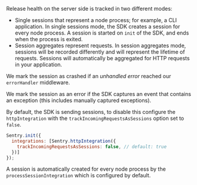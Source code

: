 Release health on the server side is tracked in two different modes:

- Single sessions that represent a node process; for example, a CLI application. In single sessions mode, the SDK creates a session for every node process. A session is started on `init` of the SDK, and ends when the process is exited.
- Session aggregates represent requests. In session aggregates mode, sessions will be recorded differently and will represent the lifetime of requests. Sessions will automatically be aggregated for HTTP requests in your application.

We mark the session as crashed if an _unhandled error_ reached our `errorHandler` middleware.

We mark the session as an error if the SDK captures an event that contains an exception (this includes manually captured exceptions).

By default, the SDK is sending sessions, to disable this configure the `httpIntegration` with the `trackIncomingRequestsAsSessions` option set to `false`.

```javascript
Sentry.init({
  integrations: [Sentry.httpIntegration({
    trackIncomingRequestsAsSessions: false, // default: true
  })]
});
```

A session is automatically created for every node process by the `processSessionIntegration` which is configured by default.
